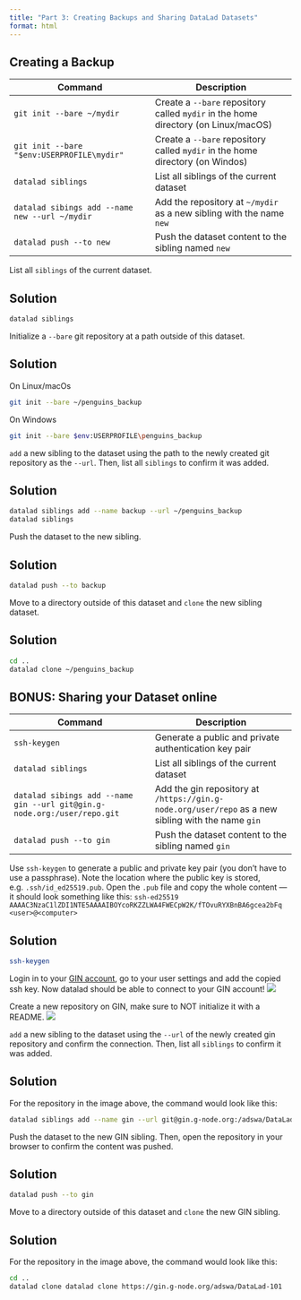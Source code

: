 ```yaml
---
title: "Part 3: Creating Backups and Sharing DataLad Datasets"
format: html
---
```


## Creating a Backup

| Command | Description |
| --- | --- |
| `git init --bare ~/mydir`| Create a `--bare` repository called `mydir` in the home directory (on Linux/macOS) |
| `git init --bare "$env:USERPROFILE\mydir"` | Create a `--bare` repository called `mydir` in the home directory (on Windos) |
| `datalad siblings` | List all siblings of the current dataset |
| `datalad sibings add --name new --url ~/mydir` | Add the repository at `~/mydir` as a new sibling with the name `new` |
| `datalad push --to new` | Push the dataset content to the sibling named `new` |

:::{#exr-}
List all `siblings` of the current dataset.
:::
::: {.callout-tip collapse="true"}
## Solution
```bash
datalad siblings
```
:::

:::{#exr-}
Initialize a `--bare` git repository at a path outside of this dataset.
:::
::: {.callout-tip collapse="true"}
## Solution
On Linux/macOs
```bash
git init --bare ~/penguins_backup
```
On Windows
```bash
git init --bare $env:USERPROFILE\penguins_backup
```
:::

:::{#exr-}
`add` a new sibling to the dataset using the path to the newly created git repository as the `--url`.
Then, list all `siblings` to confirm it was added.
:::
::: {.callout-tip collapse="true"}
## Solution
```bash
datalad siblings add --name backup --url ~/penguins_backup
datalad siblings
```
:::

:::{#exr-}
Push the dataset to the new sibling.
:::
::: {.callout-tip collapse="true"}
## Solution
```bash
datalad push --to backup
```
:::

:::{#exr-}
Move to a directory outside of this dataset and `clone` the new sibling dataset.
:::
::: {.callout-tip collapse="true"}
## Solution
```bash
cd ..
datalad clone ~/penguins_backup
```
:::


## BONUS: Sharing your Dataset online


| Command | Description |
| --- | --- |
| `ssh-keygen` | Generate a public and private authentication key pair |
| `datalad siblings` | List all siblings of the current dataset |
| `datalad sibings add --name gin --url git@gin.g-node.org:/user/repo.git` | Add the gin repository at `/https://gin.g-node.org/user/repo` as a new sibling with the name `gin` |
| `datalad push --to gin` | Push the dataset content to the sibling named `gin` |

:::{#exr-}
Use `ssh-keygen` to generate a public and private key pair (you don't have to use a passphrase).
Note the location where the public key is stored, e.g. `.ssh/id_ed25519.pub`.
Open the `.pub` file and copy the whole content --- it should look something like this: `ssh-ed25519 AAAAC3NzaC1lZDI1NTE5AAAAIBOYcoRKZZLWA4FWECpW2K/fTOvuRYXBnBA6gcea2bFq <user>@<computer>`
:::
::: {.callout-tip collapse="true"}
## Solution
```bash
ssh-keygen
```
:::

:::{#exr-}
Login in to your [GIN account](https://gin.g-node.org/), go to your user settings and add the copied ssh key.
Now datalad should be able to connect to your GIN account!
![](https://handbook.datalad.org/en/latest/_images/GIN_SSH_1.png)
:::

:::{#exr-}
Create a new repository on GIN, make sure to NOT initialize it with a README.
![](https://handbook.datalad.org/en/latest/_images/GIN_newrepo.png)
:::

:::{#exr-}
`add` a new sibling to the dataset using the `--url` of the newly created gin repository and confirm the connection.
Then, list all `siblings` to confirm it was added.
:::
::: {.callout-tip collapse="true"}
## Solution
For the repository in the image above, the command would look like this:
```bash
datalad siblings add --name gin --url git@gin.g-node.org:/adswa/DataLad-101.git
```
:::

:::{#exr-}
Push the dataset to the new GIN sibling. Then, open the repository in your browser to confirm the content was pushed.
:::
::: {.callout-tip collapse="true"}
## Solution
```bash
datalad push --to gin
```
:::

:::{#exr-}
Move to a directory outside of this dataset and `clone` the new GIN sibling.
:::
::: {.callout-tip collapse="true"}
## Solution
For the repository in the image above, the command would look like this:
```bash
cd ..
datalad clone datalad clone https://gin.g-node.org/adswa/DataLad-101
```
:::


